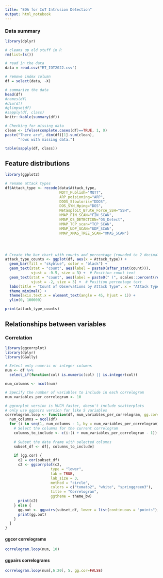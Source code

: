 ```yaml
---
title: "EDA for IoT Intrusion Detection"
output: html_notebook
---
```


### Data summary

```r
library(dplyr)

# cleans up old stuff in R
rm(list=ls())

# read in the data
data = read.csv("RT_IOT2022.csv")

# remove index column
df = select(data, -X)
```

``` r
# summarize the data
head(df)
#names(df)
#dim(df)
#glimpse(df)
#sapply(df, class)
knitr::kable(summary(df))

# Checking for missing data
clean <- ifelse(complete.cases(df)==TRUE, 1, 0)
paste("There are", dim(df)[1]-sum(clean),
      "rows with missing data.")
```

``` r
table(sapply(df, class))
```
## Feature distributions
``` r
library(ggplot2)

# rename attack types
df$Attack_type <- recode(data$Attack_type,
                         MQTT_Publish="MQTT",
                         ARP_poisioning="ARP", 
                         DDOS_Slowloris="DDOS",
                         DOS_SYN_Hping="DOS",
                         Metasploit_Brute_Force_SSH="SSH",
                         NMAP_FIN_SCAN="FIN_SCAN",
                         NMAP_OS_DETECTION="OS_Detect",
                         NMAP_TCP_scan="TCP_SCAN",
                         NMAP_UDP_SCAN="UDP_SCAN",
                         NMAP_XMAS_TREE_SCAN="XMAS_SCAN")




# Create the bar chart with counts and percentage (rounded to 2 decimals) above the bars
attack_type_counts <- ggplot(df, aes(x = Attack_type)) +
  geom_bar(fill = "skyblue", color = "black") +
  geom_text(stat = "count", aes(label = paste0(after_stat(count))), 
            vjust = -0.5, size = 3) +  # Position count text
  geom_text(stat = "count", aes(label = paste0(" (", scales::percent(round(after_stat(count)/sum(after_stat(count)), 4)), ")")), 
            vjust = -2, size = 3) +  # Position percentage text
  labs(title = "Count of Observations by Attack Type", x = "Attack Type", y = "Count") +
  theme_minimal() +
  theme(axis.text.x = element_text(angle = 45, hjust = 1)) +
  ylim(0, 100000)

print(attack_type_counts)
```

## Relationships between variables
### Correlation
``` r
library(ggcorrplot)
library(dplyr)
library(GGally)

# Select only numeric or integer columns
num <- df %>%
  select_if(function(col) is.numeric(col) || is.integer(col))
``` 
``` r
num_columns <- ncol(num)

# Specify the number of variables to include in each correlogram
num_variables_per_correlogram <- 10

# ggcorplot version is MUCH faster, doesn't include scatterplots
# only use ggpairs version for like 5 variables
correlogram.loop <- function(df, num_variables_per_correlogram, gg.cor=TRUE) {
  num_columns = ncol(df)
  for (i in seq(1, num_columns - 1, by = num_variables_per_correlogram)) {
    # Select the columns for the current correlogram
    columns_to_include <- c(i:(i + num_variables_per_correlogram - 1))
    
    # Subset the data frame with selected columns
    subset_df <- df[, columns_to_include]
    
    if (gg.cor) {
      c2 = cor(subset_df)
      c2 <- ggcorrplot(c2,
                     type = "lower",
                     lab = TRUE,
                     lab_size = 3,
                     method = "circle",
                     colors = c("tomato2", "white", "springgreen3"),
                     title = "Correlogram",
                     ggtheme = theme_bw)
      print(c2)
    } else {
      gg.out <- ggpairs(subset_df, lower = list(continuous = "points"), diag = list(continuous = "barDiag"))
      print(gg.out)
    }
  }
}
```
#### ggcor correlograms
``` r
correlogram.loop(num, 10)
```
#### ggpairs correlograms
``` r
correlogram.loop(num[,6:20], 5, gg.cor=FALSE)
```

